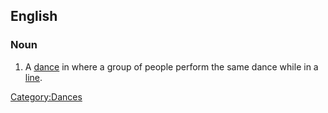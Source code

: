 {{see|linedance|line-dance}}
==English==
{{wikipedia}}

===Noun===
{{en-noun|sg=[[line]] [[dance]]}}

# A [[dance]] in where a group of people perform the same dance while in a [[line]].
[[Category:Dances]]